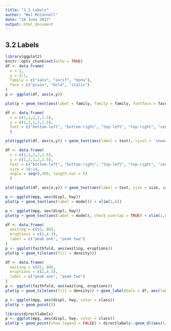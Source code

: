 ```yaml
---
title: "3_3 Labels"
author: "Wal McConnell"
date: "18 June 2017"
output: html_document
---
```


## 3.2 Labels

```r
library(ggplot2)
knitr::opts_chunk$set(echo = TRUE)
df <- data.frame(
  x = 1,
  y = 3:1,
  family = c("sans", "serif", "mono"),
  face = c("plain", "bold", "italic")
)
p <- ggplot(df, aes(x,y))
```


```r
plot(p + geom_text(aes(label = family, family = family, fontface = face)))
```

``` r
df <- data.frame(
  x = c(1,1,2,2,1.5),
  y = c(1,2,1,2,1.5),
  text = c("bottom-left", "bottom-right", "top-left", "top-right", "center")
  )

plot(ggplot(df, aes(x,y)) + geom_text(aes(label = text), vjust = 'inward', hjust='inward'))

```

```r
df <- data.frame(
  x = c(1,1,2,2,1.5),
  y = c(1,2,1,2,1.5),
  text = c("bottom-left", "bottom-right", "top-left", "top-right", "center"),
  size = 10:14,
  angle = seq(0,300, length.out = 5)
  )

plot(ggplot(df, aes(x,y)) + geom_text(aes(label = text, size = size, angle = angle), vjust = 'inward', hjust='inward') + xlim(1,3) + ylim(0,3))
```

```r
p <- ggplot(mpg, aes(displ, hwy))
plot(p + geom_text(aes(label = model)) + xlim(1,6))
```

```r
p <- ggplot(mpg, aes(displ, hwy))
plot(p + geom_text(aes(label = model), check_overlap = TRUE) + xlim(1,6))
```


```r
df <- data.frame(
  waiting = c(55, 80),
  eruptions = c(2,4.3),
  label = c("peak one", "peak two")  
)
p <- ggplot(faithfuld, aes(waiting, eruptions))
plot(p + geom_tile(aes(fill = density)))
```


```r
df <- data.frame(
  waiting = c(55, 80),
  eruptions = c(2,4.3),
  label = c("peak one", "peak two")  
)
p <- ggplot(faithfuld, aes(waiting, eruptions))
plot(p + geom_tile(aes(fill = density)) + geom_label(data = df, aes(label = label)))
```

```r
p <- ggplot(mpg, aes(displ, hwy, color = class))
plot(p + geom_point())
```

```r
library(directlabels)
p <- ggplot(mpg, aes(displ, hwy, color = class))
plot(p + geom_point(show.legend = FALSE) + directlabels::geom_dl(aes(label = class), method = 'smart.grid'))
```